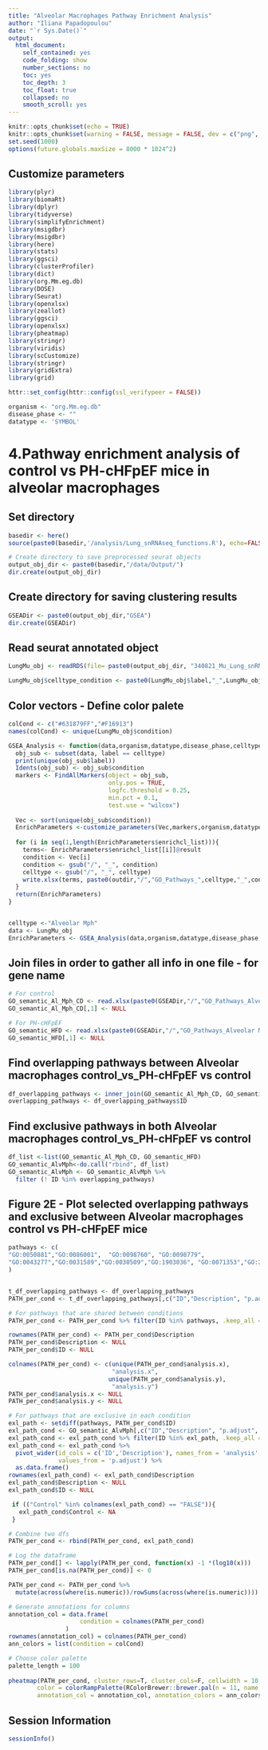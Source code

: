 ```yaml
---
title: "Alveolar Macrophages Pathway Enrichment Analysis"
author: "Iliana Papadopoulou"
date: "`r Sys.Date()`"
output:
  html_document:
    self_contained: yes
    code_folding: show
    number_sections: no
    toc: yes
    toc_depth: 3
    toc_float: true
    collapsed: no
    smooth_scroll: yes
---
```


```r
knitr::opts_chunk$set(echo = TRUE)
knitr::opts_chunk$set(warning = FALSE, message = FALSE, dev = c("png", "pdf"))
set.seed(1000)
options(future.globals.maxSize = 8000 * 1024^2)
```

## Customize parameters

```r
library(plyr)
library(biomaRt)
library(dplyr)
library(tidyverse)
library(simplifyEnrichment)
library(msigdbr)
library(msigdbr)
library(here)
library(stats)
library(ggsci)
library(clusterProfiler)
library(dict)
library(org.Mm.eg.db)
library(DOSE)
library(Seurat)
library(openxlsx)
library(zeallot)
library(ggsci)
library(openxlsx)
library(pheatmap)
library(stringr)
library(viridis)
library(scCustomize)
library(stringr)
library(gridExtra)
library(grid)

httr::set_config(httr::config(ssl_verifypeer = FALSE))

organism <- "org.Mm.eg.db"
disease_phase <- ""
datatype <- 'SYMBOL'

```

# **4.Pathway enrichment analysis of control vs PH-cHFpEF mice in alveolar macrophages**

## Set directory
```r
basedir <- here()
source(paste0(basedir,'/analysis/Lung_snRNAseq_functions.R'), echo=FALSE)

# Create directory to save preprocessed seurat objects
output_obj_dir <- paste0(basedir,"/data/Output/")
dir.create(output_obj_dir)
```

## Create directory for saving clustering results
```r
GSEADir <- paste0(output_obj_dir,"GSEA")
dir.create(GSEADir)
```

## Read seurat annotated object
```r
LungMu_obj <- readRDS(file= paste0(output_obj_dir, "340821_Mu_Lung_snRNAseq_merged_annotated.rds" ))

LungMu_obj$celltype_condition <- paste0(LungMu_obj$label,"_",LungMu_obj$condition)
```

## Color vectors - Define color palete
```r
colCond <- c("#631879FF","#F16913")
names(colCond) <- unique(LungMu_obj$condition)
```


```r
GSEA_Analysis <- function(data,organism,datatype,disease_phase,celltype,outdir){
  obj_sub <- subset(data, label == celltype)
  print(unique(obj_sub$label))
  Idents(obj_sub) <- obj_sub$condition
  markers <- FindAllMarkers(object = obj_sub, 
                            only.pos = TRUE,
                            logfc.threshold = 0.25,
                            min.pct = 0.1,
                            test.use = "wilcox")  
  
  Vec <- sort(unique(obj_sub$condition))
  EnrichParameters <-customize_parameters(Vec,markers,organism,datatype,disease_phase, GSEADir)
  
  for (i in seq(1,length(EnrichParameters$enrichcl_list))){
    terms<- EnrichParameters$enrichcl_list[[i]]@result
    condition <- Vec[i]
    condition <- gsub("/", "_", condition)
    celltype <- gsub("/", "_", celltype)
    write.xlsx(terms, paste0(outdir,"/","GO_Pathways_",celltype,"_",condition,".xlsx"),rowNames = TRUE)
  } 
  return(EnrichParameters)
}


celltype <-"Alveolar Mph"
data <- LungMu_obj
EnrichParameters <- GSEA_Analysis(data,organism,datatype,disease_phase,celltype,GSEADir)
```

## Join files in order to gather all info in one file - for gene name
```r
# For control
GO_semantic_Al_Mph_CD <- read.xlsx(paste0(GSEADir,"/","GO_Pathways_Alveolar Mph_Control.xlsx"))
GO_semantic_Al_Mph_CD[,1] <- NULL

# For PH-cHFpEF
GO_semantic_HFD <- read.xlsx(paste0(GSEADir,"/","GO_Pathways_Alveolar Mph_PH-cHFpEF.xlsx"))
GO_semantic_HFD[,1] <- NULL
```

## Find overlapping pathways between Alveolar macrophages control_vs_PH-cHFpEF vs control
```r
df_overlapping_pathways <- inner_join(GO_semantic_Al_Mph_CD, GO_semantic_HFD,by=c("ID","Description") )
overlapping_pathways <- df_overlapping_pathways$ID
```

## Find exclusive pathways in both  Alveolar macrophages control_vs_PH-cHFpEF vs control
```r
df_list <-list(GO_semantic_Al_Mph_CD, GO_semantic_HFD)
GO_semantic_AlvMph<-do.call("rbind", df_list)
GO_semantic_AlvMph <- GO_semantic_AlvMph %>%
  filter (! ID %in% overlapping_pathways)
```

## Figure 2E - Plot selected overlapping pathways and exclusive between Alveolar macrophages control vs PH-cHFpEF mice
```r
pathways <- c(
"GO:0050881","GO:0086001",  "GO:0098760", "GO:0098779",
"GO:0043277","GO:0031589","GO:0030509","GO:1903036", "GO:0071353","GO:2000343","GO:0071248"
)


t_df_overlapping_pathways <- df_overlapping_pathways
PATH_per_cond <- t_df_overlapping_pathways[,c("ID","Description", "p.adjust.x", "analysis.x", "p.adjust.y", "analysis.y")]

# For pathways that are shared between conditions
PATH_per_cond <- PATH_per_cond %>% filter(ID %in% pathways, .keep_all = TRUE)

rownames(PATH_per_cond) <- PATH_per_cond$Description
PATH_per_cond$Description <- NULL
PATH_per_cond$ID <- NULL

colnames(PATH_per_cond) <- c(unique(PATH_per_cond$analysis.x), 
                             "analysis.x",
                            unique(PATH_per_cond$analysis.y),
                             "analysis.y")
PATH_per_cond$analysis.x <- NULL
PATH_per_cond$analysis.y <- NULL

# For pathways that are exclusive in each condition
exl_path <- setdiff(pathways, PATH_per_cond$ID)
exl_path_cond <- GO_semantic_AlvMph[,c("ID","Description", "p.adjust", "analysis")]
exl_path_cond <- exl_path_cond %>% filter(ID %in% exl_path, .keep_all = TRUE)
exl_path_cond <- exl_path_cond %>%
  pivot_wider(id_cols = c('ID','Description'), names_from = 'analysis',
              values_from = 'p.adjust') %>%
  as.data.frame()
rownames(exl_path_cond) <- exl_path_cond$Description
exl_path_cond$Description <- NULL
exl_path_cond$ID <- NULL

 if (("Control" %in% colnames(exl_path_cond) == "FALSE")){
   exl_path_cond$Control <- NA
 }

# Combine two dfs
PATH_per_cond <- rbind(PATH_per_cond, exl_path_cond)

# Log the dataframe
PATH_per_cond[] <- lapply(PATH_per_cond, function(x) -1 *(log10(x)))
PATH_per_cond[is.na(PATH_per_cond)] <- 0

PATH_per_cond <- PATH_per_cond %>% 
  mutate(across(where(is.numeric))/rowSums(across(where(is.numeric))))

# Generate annotations for columns
annotation_col = data.frame(
                    condition = colnames(PATH_per_cond)
                )
rownames(annotation_col) = colnames(PATH_per_cond)
ann_colors = list(condition = colCond)

# Choose color palette
palette_length = 100
     
pheatmap(PATH_per_cond, cluster_rows=T, cluster_cols=F, cellwidth = 10, cellheight = 10, scale = "none",
        color = colorRampPalette(RColorBrewer::brewer.pal(n = 11, name = "RdYlBu") )(50)|> rev() ,
        annotation_col = annotation_col, annotation_colors = ann_colors) 
```

## Session Information
````r
sessionInfo()
````
